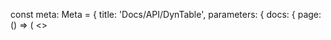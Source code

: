 
const meta: Meta = {
  title: 'Docs/API/DynTable',
  parameters: {
    docs: {
      page: () => (
        <>
          <Title />
          <Subtitle>API Reference</Subtitle>
          <Description>DynTable API, sortiranje, aria-sort, i preporuke za tastaturu.</Description>
          <Primary />
          <ArgsTable of={Types} />
          <Stories />
        </>
      )
    }
  }
}
